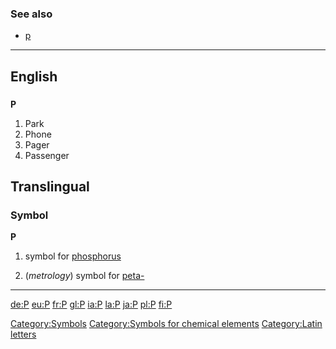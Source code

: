 ===See also===
*[[p]]
----
==English==
==={{abbreviation}}===
'''P'''

#Park
#Phone
#Pager
#Passenger

==Translingual==
===Symbol===
'''P'''
#{{chemistry}} symbol for [[phosphorus]]
#(''metrology'') symbol for [[peta-]]

----

[[Category:Symbols]]
[[Category:Symbols for chemical elements]]
[[Category:Latin letters]]

[[de:P]]
[[eu:P]]
[[fr:P]]
[[gl:P]]
[[ia:P]]
[[la:P]]
[[ja:P]]
[[pl:P]]
[[fi:P]]
